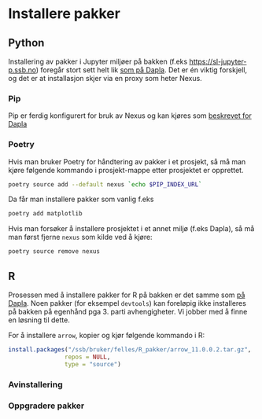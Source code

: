 # Installere pakker


## Python

Installering av pakker i Jupyter miljøer på bakken (f.eks <https://sl-jupyter-p.ssb.no>) foregår stort sett helt lik [som på Dapla](./pakke-install.html). Det er én viktig forskjell, og det er at installasjon skjer via en proxy som heter Nexus.

### Pip

Pip er ferdig konfigurert for bruk av Nexus og kan kjøres som [beskrevet for Dapla](./pakke-install.html)

### Poetry

Hvis man bruker Poetry for håndtering av pakker i et prosjekt, så må man kjøre følgende kommando i prosjekt-mappe etter prosjektet er opprettet.

```.bash
poetry source add --default nexus `echo $PIP_INDEX_URL`
```

Da får man installere pakker som vanlig f.eks

```.bash
poetry add matplotlib
```

::: {.callout-warning appearance="simple"}
Hvis man forsøker å installere prosjektet i et annet miljø (f.eks Dapla), så må man først fjerne `nexus` som kilde ved å kjøre:

```.bash
poetry source remove nexus
```
:::

## R

Prosessen med å installere pakker for R på bakken er det samme som [på Dapla](./pakke-install.html#r). Noen pakker (for eksempel `devtools`) kan foreløpig ikke installeres på bakken på egenhånd pga 3. parti avhengigheter. Vi jobber med å finne en løsning til dette.

For å installere `arrow`, kopier og kjør følgende kommando i R:

```.r
install.packages("/ssb/bruker/felles/R_pakker/arrow_11.0.0.2.tar.gz",
                repos = NULL,
                type = "source")
```

### Avinstallering

### Oppgradere pakker

